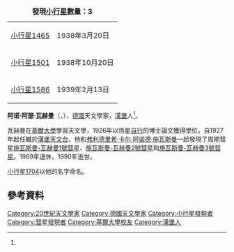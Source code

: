 {| class="wikitable" align="right" style="margin: 1em; margin-top: 0;"
|+ '''發現[[小行星|小行星]]數量：3'''
| [[小行星1465|小行星1465]] || 1938年3月20日
|-
| [[小行星1501|小行星1501]] || 1938年10月20日
|-
| [[小行星1586|小行星1586]] || 1939年2月13日
|}
'''阿诺·阿瑟·瓦赫曼'''（{{lang-de|'''Arthur Arno Wachmann'''}}，{{bd|1902年|3月8日|1990年|7月24日|}}），[[德國|德國]]天文學家，[[漢堡|漢堡]]人<ref name=springer2007/>。

瓦赫曼在[[基爾大學|基爾大學]]學習天文學，1926年以恆星[[自行|自行]]的博士論文獲得學位。自1927年起任職於[[漢堡天文台|漢堡天文台]]，他和[[弗利德里希·卡尔·阿诺德·施瓦斯曼|弗利德里希·卡尔·阿诺德·施瓦斯曼]]一起發現了周期彗星[[29P/施瓦斯曼-瓦赫曼彗星|施瓦斯曼-瓦赫曼1號彗星]]、[[31P/施瓦斯曼-瓦赫曼彗星|施瓦斯曼-瓦赫曼2號彗星]]和[[施瓦斯曼-瓦赫曼3號彗星|施瓦斯曼-瓦赫曼3號彗星]]。1969年退休，1990年逝世。

[[小行星1704|小行星1704]]以他的名字命名。

==參考資料==
{{reflist|refs=

<ref name=springer2007>{{citation | title=Arthur Arno Wachmann | work=Biographical Encyclopedia of Astronomers | series=Springer reference | editor1-first=Virginia | editor1-last=Trimble | editor2-first=Thomas | editor2-last=Williams | editor3-first=Katherine | editor3-last=Bracher | editor4-first=Richard | editor4-last=Jarrell | editor5-first=Jordan D. | editor5-last=Marché | editor6-first=F. Jamil | editor6-last=Ragep | publisher=Springer | year=2007 | isbn=0387310223 | page=1188 | url=http://books.google.com/books?id=t-BF1CHkc50C&pg=PA1188&lpg=PA1188 | postscript=. }}</ref>

}}
{{Authority control}}
{{DEFAULTSORT:Wachmann, Arthur Arno}}
[[Category:20世紀天文學家|Category:20世紀天文學家]]
[[Category:德國天文學家|Category:德國天文學家]]
[[Category:小行星發現者|Category:小行星發現者]]
[[Category:彗星發現者|Category:彗星發現者]]
[[Category:基爾大學校友|Category:基爾大學校友]]
[[Category:漢堡人|Category:漢堡人]]

{{Germany-astronomer-stub}}